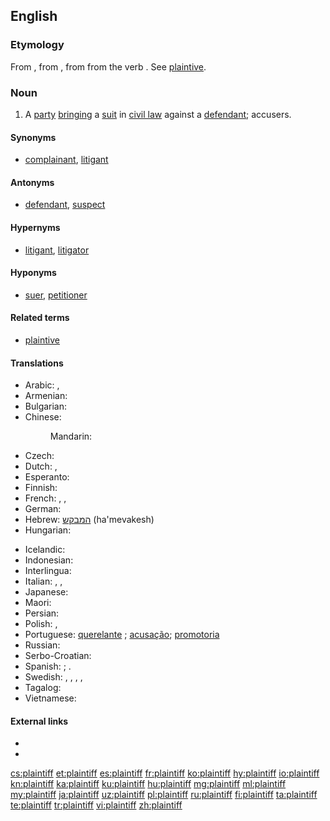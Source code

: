==English==
{{wikipedia}}

===Etymology===
From {{etyl|enm|en}} {{term|plaintif|lang=enm}}, from {{etyl|xno|en}}, from {{etyl|fro|en}} {{term|plaintif||complaining; as a noun, one who complains, a plaintiff|lang=fro}} from the verb {{term|plaindre|lang=fro}}. See [[plaintive]].

===Noun===
{{en-noun}}

# {{context|legal|lang=en}} A [[party]] [[bringing]] a [[suit]] in [[civil law]] against a [[defendant]]; accusers.

====Synonyms====
* [[complainant]], [[litigant]]

====Antonyms====
* [[defendant]], [[suspect]]

====Hypernyms====
* [[litigant]], [[litigator]]

====Hyponyms====
* [[suer]], [[petitioner]]

====Related terms====
* [[plaintive]]

====Translations====
{{trans-top|party bringing a suit in civil law against a defendant}}
* Arabic: {{qualifier|indefinite}} {{t|ar|مُدَّعٍ|m}}, {{qualifier|definite}} {{t|ar|اَلْمُدَّعِي}}
* Armenian: {{t+|hy|հայցվոր|sc=Armn}}
* Bulgarian: {{t+|bg|тъжител|m}}
* Chinese:
*: Mandarin: {{t+|cmn|原告|tr=yuángào|sc=Hani}}
* Czech: {{t|cs|žalobce|m}}
* Dutch: {{t+|nl|eiser}}, {{t+|nl|aanklager}}
* Esperanto: {{t|eo|plendanto}}
* Finnish: {{t+|fi|kantaja}}
* French: {{t+|fr|demandeur}}, {{t+|fr|plaignant|m}}, {{t+|fr|plaignante|f}}
* German: {{t+|de|Kläger|m}}
* Hebrew: [[המבקש]] (ha'mevakesh)
* Hungarian: {{t+|hu|felperes}}
{{trans-mid}}
* Icelandic: {{t|is|stefnandi|m}}
* Indonesian: {{t+|id|penggugat}}
* Interlingua: {{t|ia|demandator}}
* Italian: {{t+|it|querelante|m}}, {{t|it|parte civile|f}}, {{t|it|ricorrente|m}}
* Japanese: {{t+|ja|原告|tr=げんこく, genkoku}}
* Maori: {{t|mi|kaiwhakapae}}
* Persian: {{t+|fa|خواهان|tr=xâhân|sc=fa-Arab}}
* Polish: {{t+|pl|powód|m}}, {{t|pl|powódka|f}}
* Portuguese: [[querelante]] {{g|m|f}}; [[acusação]]; [[promotoria]]
* Russian: {{t+|ru|исте́ц|m}}
* Serbo-Croatian: {{t|sh|жалилац|m|tr=žalilac}}
* Spanish: {{t|es|demandante}}; {{t|es|querellante}}.
* Swedish: {{t|sv|åtalad|c}}, {{t+|sv|svarande|c}}, {{t+|sv|kärande|c}}, {{t|sv|målsägande|c}}, {{t+|sv|målsägare|c}}
* Tagalog: {{t|tl|nagsasakdal}}
* Vietnamese: {{t+|vi|nguyên cáo}}
{{trans-bottom}}

====External links====
* {{R:Webster 1913}}
* {{R:Century 1911}}

[[cs:plaintiff]]
[[et:plaintiff]]
[[es:plaintiff]]
[[fr:plaintiff]]
[[ko:plaintiff]]
[[hy:plaintiff]]
[[io:plaintiff]]
[[kn:plaintiff]]
[[ka:plaintiff]]
[[ku:plaintiff]]
[[hu:plaintiff]]
[[mg:plaintiff]]
[[ml:plaintiff]]
[[my:plaintiff]]
[[ja:plaintiff]]
[[uz:plaintiff]]
[[pl:plaintiff]]
[[ru:plaintiff]]
[[fi:plaintiff]]
[[ta:plaintiff]]
[[te:plaintiff]]
[[tr:plaintiff]]
[[vi:plaintiff]]
[[zh:plaintiff]]